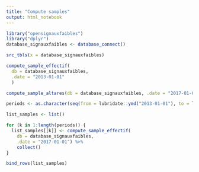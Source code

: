 ```yaml
---
title: "Compute samples"
output: html_notebook
---
```



```r
library("opensignauxfaibles")
library("dplyr")
database_signauxfaibles <- database_connect()
```

```r
src_tbls(x = database_signauxfaibles)
```

```r
compute_sample_effectif(
  db = database_signauxfaibles,
  .date = "2013-01-01"
  )
```

```r
compute_sample_altares(db = database_signauxfaibles, .date = "2017-01-01")
```


```r
periods <- as.character(seq(from = lubridate::ymd("2013-01-01"), to = lubridate::ymd("2017-03-01"), by = "month"))

list_samples <- list()

for (k in 1:length(periods)) {
  list_samples[[k]] <- compute_sample_effectif(
    db = database_signauxfaibles, 
    .date = "2017-01-01") %>% 
    collect()
}

bind_rows(list_samples)
```


